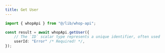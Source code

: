 ```yaml
---
title: Get User
---
```


```typescript
import { whopApi } from "@/lib/whop-api";

const result = await whopApi.getUser({
	// The `ID` scalar type represents a unique identifier, often used to refetch an object or as key for a cache. The ID type appears in a JSON response as a String; however, it is not intended to be human-readable. When expected as an input type, any string (such as `"4"`) or integer (such as `4`) input value will be accepted as an ID.
	userId: "Error" /* Required! */,
});

```
